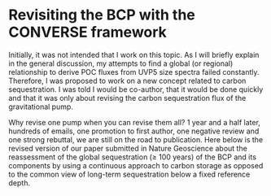 # Revisiting the BCP with the CONVERSE framework {#sec-bcp-sequestration}

Initially, it was not intended that I work on this topic. As I will briefly explain in the general discussion, my attempts to find a global (or regional) relationship to derive POC fluxes from UVP5 size spectra failed constantly. Therefore, I was proposed to work on a new concept related to carbon sequestration. I was told I would be co-author, that it would be done quickly and that it was only about revising the carbon sequestration flux of the gravitational pump.

Why revise one pump when you can revise them all? 1 year and a half later, hundreds of emails, one promotion to first author, one negative review and one strong rebuttal, we are still on the road to publication. Here below is the revised version of our paper submitted in Nature Geoscience about the reassessment of the global sequestration ($\geq$ 100 years) of the BCP and its components by using a continuous approach to carbon storage as opposed to the common view of long-term sequestration below a fixed reference depth.

```{=latex}
\includepdf[pages=-]{"/home/flo/dox/THESIS/Ricour2023main"} %https://tex.stackexchange.com/questions/183469/includepdf-only-shows-first-page thank you stranger
\includepdf[pages=-]{"/home/flo/dox/THESIS/Ricour2023supp"}
```
